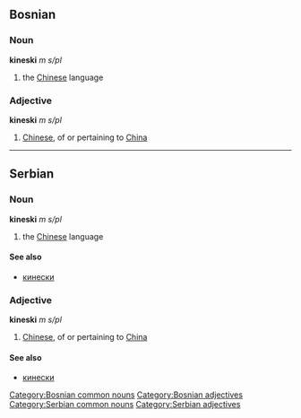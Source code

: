 ==Bosnian==
===Noun===
'''kineski''' ''m s/pl''
#the [[Chinese]] language
===Adjective===
'''kineski''' ''m s/pl''
#[[Chinese]], of or pertaining to [[China]]
[[Category:Bosnian common nouns]]
[[Category:Bosnian adjectives]]
----
==Serbian==
===Noun===
'''kineski''' ''m s/pl''
#the [[Chinese]] language
====See also====
*[[кинески]]
===Adjective===
'''kineski''' ''m s/pl''
#[[Chinese]], of or pertaining to [[China]]
====See also====
*[[кинески]]
[[Category:Serbian common nouns]]
[[Category:Serbian adjectives]]